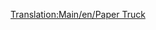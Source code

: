 [[Translation:Main/en/Paper Truck]]{{Template:<!--Trains_Carriages_new-->wagony/Pl
|Picture=[[File:en/Papertruck.png]]
|Name=Wagon na papier
|NormalCost=£1,148 ($2,296)
|NormalWeight=18 / 38 t
|NormalCapacity=20 ton papieru
|MonoCost="
|MonoWeight=18 / 43 t
|MonoCapacity=25 tonnes of paper
|MagCost="
|MagWeight=18 / 45 t
|MagCapacity=27 tonnes of paper
|Description=Niezbędny do dostarczania papieru z papierni do drukarni. Dostępne tylko w klimacie subarktycznym
}}